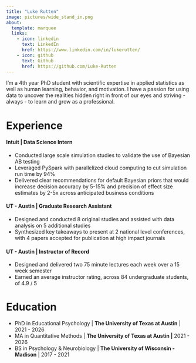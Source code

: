 ---
title: "Luke Rutten"
image: pictures/wide_stand_in.png
about:
  template: marquee
  links:
    - icon: linkedin
      text: LinkedIn
      href: https://www.linkedin.com/in/lukerutten/
    - icon: github
      text: Github
      href: https://github.com/Luke-Rutten
---

I'm a 4th year PhD student with scientific expertise in applied statistics as well as human learning, behavior, and motivation. I have a passion for using data to uncover the realities hidden right in front of our eyes and striving - always - to learn and grow as a professional.

# Experience

#### Intuit \| Data Science Intern

-   Conducted large scale simulation studies to validate the use of Bayesian AB testing
-   Leveraged PySpark with parallelized cloud computing to cut simulation run time by 94%
-   Delivered clear recommendations for default Bayesian priors that would increase decision accuracy by 5-15% and precision of effect size estimates by 2-5x across anticipated business conditions

#### UT - Austin \| Graduate Research Assistant

-   Designed and conducted 8 original studies and assisted with data analysis on 5 additional studies
-   Synthesized key takeaways to present at 2 national level conferences, with 4 papers accepted for publication at high impact journals

#### UT - Austin \| Instructor of Record

-   Designed and delivered two 75 minute lectures each week over a 15 week semester
-   Earned an average instructor rating, across 84 undergraduate students, of 4.9 / 5

# Education

-   PhD in Educational Psychology \| **The University of Texas at Austin** \| 2021 - 2026
-   MA in Quantitative Methods \| **The University of Texas at Austin \|** 2021 - 2026
-   BS in Psychology & Neurobiology \| **The University of Wisconsin - Madison** \| 2017 - 2021
